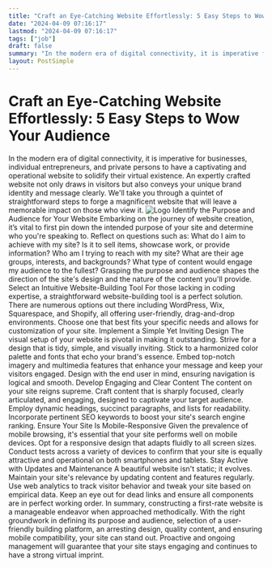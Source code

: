 ```yaml
---
title: "Craft an Eye-Catching Website Effortlessly: 5 Easy Steps to Wow Your Audience"
date: "2024-04-09 07:16:17"
lastmod: "2024-04-09 07:16:17"
tags: ["job"]
draft: false
summary: "In the modern era of digital connectivity, it is imperative for businesses, individual entrepreneurs, and private persons to have a captivating and operational website to solidify their virtual existence. An expertly crafted website not only draws in visitors but also conveys your unique brand identity and message clearly. We'll take you through a quintet of straightforward steps to forge a magnificent website that will leave a memorable impact on those who view it."
layout: PostSimple
---
```

# Craft an Eye-Catching Website Effortlessly: 5 Easy Steps to Wow Your Audience
In the modern era of digital connectivity, it is imperative for businesses, individual entrepreneurs, and private persons to have a captivating and operational website to solidify their virtual existence. An expertly crafted website not only draws in visitors but also conveys your unique brand identity and message clearly. We'll take you through a quintet of straightforward steps to forge a magnificent website that will leave a memorable impact on those who view it.
<img alt="Logo" class="lazyImg" data-src="https://cdn.seniorsselection.com/src_image/e4c2627646d35e11bfd4ec33f17e72d0.webp" src="/statics/image/loading.webp"/>
Identify the Purpose and Audience for Your Website
Embarking on the journey of website creation, it’s vital to first pin down the intended purpose of your site and determine who you're speaking to. Reflect on questions such as:
What do I aim to achieve with my site? Is it to sell items, showcase work, or provide information?
Who am I trying to reach with my site? What are their age groups, interests, and backgrounds?
What type of content would engage my audience to the fullest?
Grasping the purpose and audience shapes the direction of the site's design and the nature of the content you'll provide.
Select an Intuitive Website-Building Tool
For those lacking in coding expertise, a straightforward website-building tool is a perfect solution. There are numerous options out there including WordPress, Wix, Squarespace, and Shopify, all offering user-friendly, drag-and-drop environments. Choose one that best fits your specific needs and allows for customization of your site.
Implement a Simple Yet Inviting Design
The visual setup of your website is pivotal in making it outstanding. Strive for a design that is tidy, simple, and visually inviting. Stick to a harmonized color palette and fonts that echo your brand's essence. Embed top-notch imagery and multimedia features that enhance your message and keep your visitors engaged. Design with the end user in mind, ensuring navigation is logical and smooth.
Develop Engaging and Clear Content
The content on your site reigns supreme. Craft content that is sharply focused, clearly articulated, and engaging, designed to captivate your target audience. Employ dynamic headings, succinct paragraphs, and lists for readability. Incorporate pertinent SEO keywords to boost your site's search engine ranking.
Ensure Your Site Is Mobile-Responsive
Given the prevalence of mobile browsing, it's essential that your site performs well on mobile devices. Opt for a responsive design that adapts fluidly to all screen sizes. Conduct tests across a variety of devices to confirm that your site is equally attractive and operational on both smartphones and tablets.
Stay Active with Updates and Maintenance
A beautiful website isn't static; it evolves. Maintain your site's relevance by updating content and features regularly. Use web analytics to track visitor behavior and tweak your site based on empirical data. Keep an eye out for dead links and ensure all components are in perfect working order.
In summary, constructing a first-rate website is a manageable endeavor when approached methodically. With the right groundwork in defining its purpose and audience, selection of a user-friendly building platform, an arresting design, quality content, and ensuring mobile compatibility, your site can stand out. Proactive and ongoing management will guarantee that your site stays engaging and continues to have a strong virtual imprint.
        